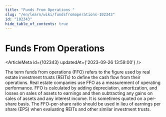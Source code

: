 ```yaml
---
title: "Funds From Operations "
slug: "/en/learn/wiki/fundsfromoperations-102343"
id: "102343"
hide_table_of_contents: true
---
```



# Funds From Operations 

<ArticleMeta id={102343} updatedAt={'2023-09-26 13:59:00'} />
<div className='border-solid border-b border-t-0 my-4 border-[var(--ifm-color-gray-300)]' />

The term funds from operations (FFO) refers to the figure used by real estate investment trusts (REITs) to define the cash flow from their operations. Real estate companies use FFO as a measurement of operating performance. FFO is calculated by adding depreciation, amortization, and losses on sales of assets to earnings and then subtracting any gains on sales of assets and any interest income. It is sometimes quoted on a per-share basis. The FFO-per-share ratio should be used in lieu of earnings per share (EPS) when evaluating REITs and other similar investment trusts.
